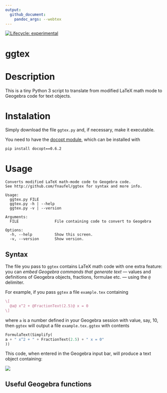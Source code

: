```yaml
---
output: 
  github_document:
    pandoc_args: --webtex
---
```


<!-- README.md is generated from README.Rmd. Please edit that file -->

[![Lifecycle:
experimental](https://img.shields.io/badge/lifecycle-experimental-orange.svg)](https://lifecycle.r-lib.org/articles/stages.html#experimental)
<!-- badges: end -->

# ggtex
  
# Description

This is a tiny Python 3 script to translate from modified LaTeX math mode to Geogebra code for text objects.

# Instalation

Simply download the file `ggtex.py` and, if necessary, make it executable.

You need to have the [docopt module](https://github.com/docopt/docopt), which can be installed with 

```
pip install docopt==0.6.2
```

# Usage

```
Converts modified LaTeX math-mode code to Geogebra code.
See http://github.com/fnaufel/ggtex for syntax and more info.

Usage:
  ggtex.py FILE
  ggtex.py -h | --help
  ggtex.py -v | --version

Arguments:
  FILE                File containing code to convert to Geogebra

Options:
  -h, --help          Show this screen.
  -v, --version       Show version.
```

## Syntax

The file you pass to `ggtex` contains LaTeX math code with one extra feature: you can *embed Geogebra commands that generate text* --- values and definitions of Geogebra objects, fractions, formulae etc. --- using the `@` delimiter.

For example, if you pass `ggtex` a file `example.tex` containing

```latex
\[
  @a@ x^2 + @FractionText(2.5)@ x = 0
\]
```

where `a` is a number defined in your Geogebra session with value, say, $10$, then `ggtex` will output a file `example.tex.ggtex` with contents

```python
FormulaText(Simplify(
a + " x^2 + " + FractionText(2.5) + " x = 0"
))
```

This code, when entered in the Geogebra input bar, will produce a text object containing:

![](example.png)

## Useful Geogebra functions


